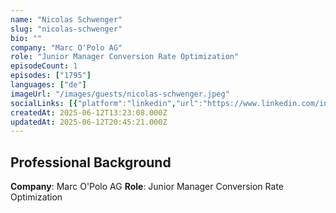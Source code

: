 ```yaml
---
name: "Nicolas Schwenger"
slug: "nicolas-schwenger"
bio: ""
company: "Marc O'Polo AG"
role: "Junior Manager Conversion Rate Optimization"
episodeCount: 1
episodes: ["1795"]
languages: ["de"]
imageUrl: "/images/guests/nicolas-schwenger.jpeg"
socialLinks: [{"platform":"linkedin","url":"https://www.linkedin.com/in/nicolas-schwenger/"}]
createdAt: 2025-06-12T13:23:08.000Z
updatedAt: 2025-06-12T20:45:21.000Z
---
```


## Professional Background

**Company**: Marc O'Polo AG
**Role**: Junior Manager Conversion Rate Optimization
